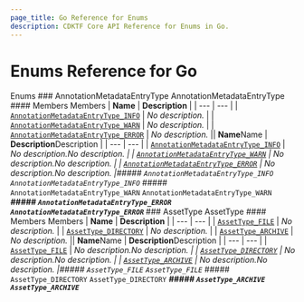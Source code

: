 ```yaml
---
page_title: Go Reference for Enums
description: CDKTF Core API Reference for Enums in Go.
---
```


<!-- This file is generated through yarn generate-docs -->

# Enums Reference for Go

  Enums <a name="Enums" id="Enums"></a>### AnnotationMetadataEntryType <a name="AnnotationMetadataEntryType" id="cdktf.AnnotationMetadataEntryType"></a>AnnotationMetadataEntryType <a name="AnnotationMetadataEntryType" id="cdktf.AnnotationMetadataEntryType"></a>#### Members <a name="Members" id="Members"></a>Members <a name="Members" id="Members"></a>| **Name** | **Description** |
  | --- | --- |
  | <code><a href="#cdktf.AnnotationMetadataEntryType.INFO">AnnotationMetadataEntryType\_INFO</a></code> | *No description.* |
  | <code><a href="#cdktf.AnnotationMetadataEntryType.WARN">AnnotationMetadataEntryType\_WARN</a></code> | *No description.* |
  | <code><a href="#cdktf.AnnotationMetadataEntryType.ERROR">AnnotationMetadataEntryType\_ERROR</a></code> | *No description.* || **Name**Name | **Description**Description |
  | --- | --- |
  | <code><a href="#cdktf.AnnotationMetadataEntryType.INFO">AnnotationMetadataEntryType_INFO</a></code> | *No description.*No description. |
  | <code><a href="#cdktf.AnnotationMetadataEntryType.WARN">AnnotationMetadataEntryType_WARN</a></code> | *No description.*No description. |
  | <code><a href="#cdktf.AnnotationMetadataEntryType.ERROR">AnnotationMetadataEntryType_ERROR</a></code> | *No description.*No description. |***##### `AnnotationMetadataEntryType_INFO` <a name="AnnotationMetadataEntryType_INFO" id="cdktf.AnnotationMetadataEntryType.INFO"></a>`AnnotationMetadataEntryType_INFO` <a name="AnnotationMetadataEntryType_INFO" id="cdktf.AnnotationMetadataEntryType.INFO"></a>***##### `AnnotationMetadataEntryType_WARN` <a name="AnnotationMetadataEntryType_WARN" id="cdktf.AnnotationMetadataEntryType.WARN"></a>`AnnotationMetadataEntryType_WARN` <a name="AnnotationMetadataEntryType_WARN" id="cdktf.AnnotationMetadataEntryType.WARN"></a>***##### `AnnotationMetadataEntryType_ERROR` <a name="AnnotationMetadataEntryType_ERROR" id="cdktf.AnnotationMetadataEntryType.ERROR"></a>`AnnotationMetadataEntryType_ERROR` <a name="AnnotationMetadataEntryType_ERROR" id="cdktf.AnnotationMetadataEntryType.ERROR"></a>***### AssetType <a name="AssetType" id="cdktf.AssetType"></a>AssetType <a name="AssetType" id="cdktf.AssetType"></a>#### Members <a name="Members" id="Members"></a>Members <a name="Members" id="Members"></a>| **Name** | **Description** |
  | --- | --- |
  | <code><a href="#cdktf.AssetType.FILE">AssetType\_FILE</a></code> | *No description.* |
  | <code><a href="#cdktf.AssetType.DIRECTORY">AssetType\_DIRECTORY</a></code> | *No description.* |
  | <code><a href="#cdktf.AssetType.ARCHIVE">AssetType\_ARCHIVE</a></code> | *No description.* || **Name**Name | **Description**Description |
  | --- | --- |
  | <code><a href="#cdktf.AssetType.FILE">AssetType_FILE</a></code> | *No description.*No description. |
  | <code><a href="#cdktf.AssetType.DIRECTORY">AssetType_DIRECTORY</a></code> | *No description.*No description. |
  | <code><a href="#cdktf.AssetType.ARCHIVE">AssetType_ARCHIVE</a></code> | *No description.*No description. |***##### `AssetType_FILE` <a name="AssetType_FILE" id="cdktf.AssetType.FILE"></a>`AssetType_FILE` <a name="AssetType_FILE" id="cdktf.AssetType.FILE"></a>***##### `AssetType_DIRECTORY` <a name="AssetType_DIRECTORY" id="cdktf.AssetType.DIRECTORY"></a>`AssetType_DIRECTORY` <a name="AssetType_DIRECTORY" id="cdktf.AssetType.DIRECTORY"></a>***##### `AssetType_ARCHIVE` <a name="AssetType_ARCHIVE" id="cdktf.AssetType.ARCHIVE"></a>`AssetType_ARCHIVE` <a name="AssetType_ARCHIVE" id="cdktf.AssetType.ARCHIVE"></a>***
  
